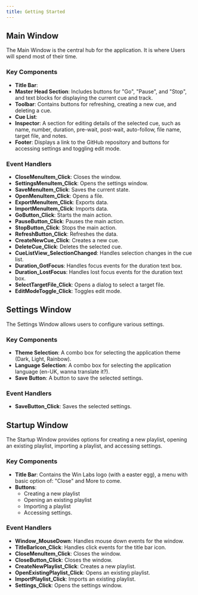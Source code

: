 ```yaml
---
title: Getting Started
---
```


## Main Window

The Main Window is the central hub for the application. It is where Users will spend most of their time.

### Key Components

- **Title Bar**: 
- **Master Head Section**: Includes buttons for "Go", "Pause", and "Stop", and text blocks for displaying the current cue and track.
- **Toolbar**: Contains buttons for refreshing, creating a new cue, and deleting a cue.
- **Cue List**:
- **Inspector**: A section for editing details of the selected cue, such as name, number, duration, pre-wait, post-wait, auto-follow, file name, target file, and notes.
- **Footer**: Displays a link to the GitHub repository and buttons for accessing settings and toggling edit mode.

### Event Handlers

- **CloseMenuItem_Click**: Closes the window.
- **SettingsMenuItem_Click**: Opens the settings window.
- **SaveMenuItem_Click**: Saves the current state.
- **OpenMenuItem_Click**: Opens a file.
- **ExportMenuItem_Click**: Exports data.
- **ImportMenuItem_Click**: Imports data.
- **GoButton_Click**: Starts the main action.
- **PauseButton_Click**: Pauses the main action.
- **StopButton_Click**: Stops the main action.
- **RefreshButton_Click**: Refreshes the data.
- **CreateNewCue_Click**: Creates a new cue.
- **DeleteCue_Click**: Deletes the selected cue.
- **CueListView_SelectionChanged**: Handles selection changes in the cue list.
- **Duration_GotFocus**: Handles focus events for the duration text box.
- **Duration_LostFocus**: Handles lost focus events for the duration text box.
- **SelectTargetFile_Click**: Opens a dialog to select a target file.
- **EditModeToggle_Click**: Toggles edit mode.

## Settings Window

The Settings Window allows users to configure various settings.

### Key Components

- **Theme Selection**: A combo box for selecting the application theme (Dark, Light, Rainbow).
- **Language Selection**: A combo box for selecting the application language (en-UK, wanna translate it?).
- **Save Button**: A button to save the selected settings.

### Event Handlers

- **SaveButton_Click**: Saves the selected settings.

## Startup Window

The Startup Window provides options for creating a new playlist, opening an existing playlist, importing a playlist, and accessing settings.

### Key Components

- **Title Bar**: Contains the Win Labs logo (with a easter egg), a menu with basic option of: "Close" and More to come.
- **Buttons**: 
	- Creating a new playlist
	- Opening an existing playlist
	- Importing a playlist
	- Accessing settings.

### Event Handlers

- **Window_MouseDown**: Handles mouse down events for the window.
- **TitleBarIcon_Click**: Handles click events for the title bar icon.
- **CloseMenuItem_Click**: Closes the window.
- **CloseButton_Click**: Closes the window.
- **CreateNewPlaylist_Click**: Creates a new playlist.
- **OpenExistingPlaylist_Click**: Opens an existing playlist.
- **ImportPlaylist_Click**: Imports an existing playlist.
- **Settings_Click**: Opens the settings window.
